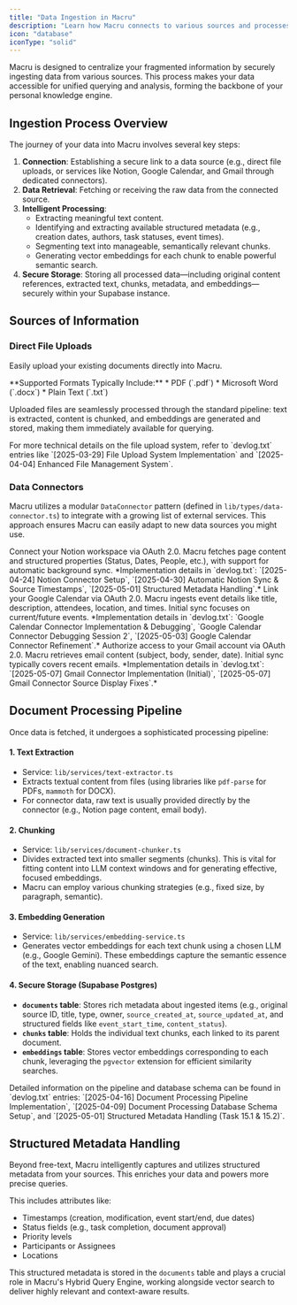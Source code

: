 ```yaml
---
title: "Data Ingestion in Macru"
description: "Learn how Macru connects to various sources and processes your data to build a unified knowledge base."
icon: "database"
iconType: "solid"
---
```


Macru is designed to centralize your fragmented information by securely ingesting data from various sources. This process makes your data accessible for unified querying and analysis, forming the backbone of your personal knowledge engine.

## Ingestion Process Overview

The journey of your data into Macru involves several key steps:

1.  **Connection**: Establishing a secure link to a data source (e.g., direct file uploads, or services like Notion, Google Calendar, and Gmail through dedicated connectors).
2.  **Data Retrieval**: Fetching or receiving the raw data from the connected source.
3.  **Intelligent Processing**:
    *   Extracting meaningful text content.
    *   Identifying and extracting available structured metadata (e.g., creation dates, authors, task statuses, event times).
    *   Segmenting text into manageable, semantically relevant chunks.
    *   Generating vector embeddings for each chunk to enable powerful semantic search.
4.  **Secure Storage**: Storing all processed data—including original content references, extracted text, chunks, metadata, and embeddings—securely within your Supabase instance.

## Sources of Information

### Direct File Uploads

Easily upload your existing documents directly into Macru.

<Note icon="file-circle-check">
  **Supported Formats Typically Include:**
  *   PDF (`.pdf`)
  *   Microsoft Word (`.docx`)
  *   Plain Text (`.txt`)
</Note>

Uploaded files are seamlessly processed through the standard pipeline: text is extracted, content is chunked, and embeddings are generated and stored, making them immediately available for querying.

<Tip>
  For more technical details on the file upload system, refer to `devlog.txt` entries like `[2025-03-29] File Upload System Implementation` and `[2025-04-04] Enhanced File Management System`.
</Tip>

### Data Connectors

Macru utilizes a modular `DataConnector` pattern (defined in ``lib/types/data-connector.ts``) to integrate with a growing list of external services. This approach ensures Macru can easily adapt to new data sources you might use.

<CardGroup cols={1}> 
  <Card title="Notion Integration" icon="file-lines" href="/CONNECTORS/NOTION_CONNECTOR">
    Connect your Notion workspace via OAuth 2.0. Macru fetches page content and structured properties (Status, Dates, People, etc.), with support for automatic background sync.
    *Implementation details in `devlog.txt`: `[2025-04-24] Notion Connector Setup`, `[2025-04-30] Automatic Notion Sync & Source Timestamps`, `[2025-05-01] Structured Metadata Handling`.*
  </Card>
  <Card title="Google Calendar Integration" icon="calendar-days" href="/CONNECTORS/GOOGLE_CALENDAR_CONNECTOR">
    Link your Google Calendar via OAuth 2.0. Macru ingests event details like title, description, attendees, location, and times. Initial sync focuses on current/future events.
    *Implementation details in `devlog.txt`: `Google Calendar Connector Implementation & Debugging`, `Google Calendar Connector Debugging Session 2`, `[2025-05-03] Google Calendar Connector Refinement`.*
  </Card>
  <Card title="Gmail Integration" icon="envelope" href="/CONNECTORS/GMAIL_CONNECTOR">
    Authorize access to your Gmail account via OAuth 2.0. Macru retrieves email content (subject, body, sender, date). Initial sync typically covers recent emails.
    *Implementation details in `devlog.txt`: `[2025-05-07] Gmail Connector Implementation (Initial)`, `[2025-05-07] Gmail Connector Source Display Fixes`.*
  </Card>
</CardGroup>

## Document Processing Pipeline

Once data is fetched, it undergoes a sophisticated processing pipeline:

#### 1. Text Extraction
   - Service: ``lib/services/text-extractor.ts``
   - Extracts textual content from files (using libraries like `pdf-parse` for PDFs, `mammoth` for DOCX).
   - For connector data, raw text is usually provided directly by the connector (e.g., Notion page content, email body).

#### 2. Chunking
   - Service: ``lib/services/document-chunker.ts``
   - Divides extracted text into smaller segments (chunks). This is vital for fitting content into LLM context windows and for generating effective, focused embeddings.
   - Macru can employ various chunking strategies (e.g., fixed size, by paragraph, semantic).

#### 3. Embedding Generation
   - Service: ``lib/services/embedding-service.ts``
   - Generates vector embeddings for each text chunk using a chosen LLM (e.g., Google Gemini). These embeddings capture the semantic essence of the text, enabling nuanced search.

#### 4. Secure Storage (Supabase Postgres)
   - **``documents`` table**: Stores rich metadata about ingested items (e.g., original source ID, title, type, owner, `source_created_at`, `source_updated_at`, and structured fields like `event_start_time`, `content_status`).
   - **``chunks`` table**: Holds the individual text chunks, each linked to its parent document.
   - **``embeddings`` table**: Stores vector embeddings corresponding to each chunk, leveraging the `pgvector` extension for efficient similarity searches.

<Note>
  Detailed information on the pipeline and database schema can be found in `devlog.txt` entries: `[2025-04-16] Document Processing Pipeline Implementation`, `[2025-04-09] Document Processing Database Schema Setup`, and `[2025-05-01] Structured Metadata Handling (Task 15.1 & 15.2)`.
</Note>

## Structured Metadata Handling

<Tip icon="sparkles">
Beyond free-text, Macru intelligently captures and utilizes structured metadata from your sources. This enriches your data and powers more precise queries.
</Tip>

This includes attributes like:
*   Timestamps (creation, modification, event start/end, due dates)
*   Status fields (e.g., task completion, document approval)
*   Priority levels
*   Participants or Assignees
*   Locations

This structured metadata is stored in the ``documents`` table and plays a crucial role in Macru's Hybrid Query Engine, working alongside vector search to deliver highly relevant and context-aware results. 